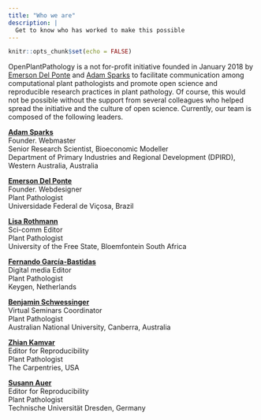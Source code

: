 ```yaml
---
title: "Who we are"
description: |
  Get to know who has worked to make this possible
---
```


```r
knitr::opts_chunk$set(echo = FALSE)
```

OpenPlantPathology is a not for-profit initiative founded in January 2018 by [Emerson Del Ponte](emersondelponte.netlify.app) and [Adam Sparks](https://adamhsparks.com/) to facilitate communication among computational plant pathologists and promote open science and reproducible research practices in plant pathology. Of course, this would not be possible without the support from several colleagues who helped spread the initiative and the culture of open science. Currently, our team is composed of the following leaders.

[**Adam Sparks**](https://www.adamhsparks.com/)\
Founder. Webmaster\
Senior Research Scientist, Bioeconomic Modeller\
Department of Primary Industries and Regional Development (DPIRD), Western Australia, Australia

[**Emerson Del Ponte**](https://emersondelponte.netlify.app/)\
Founder. Webdesigner\
Plant Pathologist\
Universidade Federal de Viçosa, Brazil

[**Lisa Rothmann**](https://twitter.com/LandbouLisa)\
Sci-comm Editor\
Plant Pathologist\
University of the Free State, Bloemfontein South Africa

[**Fernando García-Bastidas**](https://twitter.com/Ferchucky)\
Digital media Editor\
Plant Pathologist\
Keygen, Netherlands

[**Benjamin Schwessinger**](https://twitter.com/schwessinger)\
Virtual Seminars Coordinator\
Plant Pathologist\
Australian National University, Canberra, Australia

[**Zhian Kamvar**](https://twitter.com/ZKamvar)\
Editor for Reproducibility\
Plant Pathologist\
The Carpentries, USA

[**Susann Auer**](https://twitter.com/SusannAuer)\
Editor for Reproducibility\
Plant Pathologist\
Technische Universität Dresden, Germany
